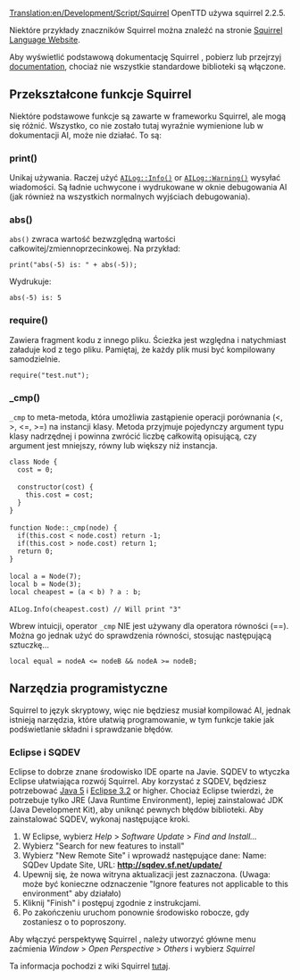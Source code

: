 [[Translation:en/Development/Script/Squirrel]]
<!--{{NoAI}}-->{{pl/Development/Script/NoAI}}
OpenTTD używa squirrel 2.2.5.

Niektóre przykłady znaczników Squirrel można znaleźć na stronie [http://squirrel-lang.org/ Squirrel Language Website].

Aby wyświetlić podstawową dokumentację Squirrel , pobierz lub przejrzyj [http://www.squirrel-lang.org/doc/squirrel2.html documentation], chociaż nie wszystkie standardowe biblioteki są włączone.

== Przekształcone funkcje Squirrel ==

Niektóre podstawowe funkcje są zawarte w frameworku Squirrel, ale mogą się różnić. Wszystko, co nie zostało tutaj wyraźnie wymienione lub w dokumentacji AI, może nie działać. To są:

=== print() ===

Unikaj używania. Raczej użyć <code>[http://devs.openttd.org/~noai/aidocs/classAILog.html AILog::Info()]</code> or <code>[http://devs.openttd.org/~noai/aidocs/classAILog.html AILog::Warning()]</code> wysyłać wiadomości. Są ładnie uchwycone i wydrukowane w oknie debugowania AI (jak również na wszystkich normalnych wyjściach debugowania).

=== abs() ===

<code>abs()</code> zwraca wartość bezwzględną wartości całkowitej/zmiennoprzecinkowej. Na przykład:

 print("abs(-5) is: " + abs(-5));

Wydrukuje:

 abs(-5) is: 5

=== require() ===

Zawiera fragment kodu z innego pliku. Ścieżka jest względna i natychmiast załaduje kod z tego pliku. Pamiętaj, że każdy plik musi być kompilowany samodzielnie.

 require("test.nut");

=== _cmp() ===

<code>_cmp</code> to meta-metoda, która umożliwia zastąpienie operacji porównania (<, >, <=, >=) na instancji klasy. Metoda przyjmuje pojedynczy argument typu klasy nadrzędnej i powinna zwrócić liczbę całkowitą opisującą, czy argument jest mniejszy, równy lub większy niż instancja.

 class Node {
   cost = 0;
 
   constructor(cost) {
     this.cost = cost;
   }
 }
 
 function Node::_cmp(node) {
   if(this.cost < node.cost) return -1;
   if(this.cost > node.cost) return 1;
   return 0;
 }
 
 local a = Node(7);
 local b = Node(3);
 local cheapest = (a < b) ? a : b;
 
 AILog.Info(cheapest.cost) // Will print "3"

Wbrew intuicji, operator  <code>_cmp</code> NIE jest używany dla operatora równości (==). Można go jednak użyć do sprawdzenia równości, stosując następującą sztuczkę...

 local equal = nodeA <= nodeB && nodeA >= nodeB;

== Narzędzia programistyczne ==

Squirrel to język skryptowy, więc nie będziesz musiał kompilować AI, jednak istnieją narzędzia, które ułatwią programowanie, w tym funkcje takie jak podświetlanie składni i sprawdzanie błędów.

=== Eclipse i SQDEV ===

Eclipse to dobrze znane środowisko IDE oparte na Javie. SQDEV to wtyczka Eclipse ułatwiająca rozwój Squirrel. Aby korzystać z SQDEV, będziesz potrzebować [http://java.sun.com/javase/downloads/index.jsp Java 5] i [http://www.eclipse.org/ Eclipse 3.2] or higher. Chociaż Eclipse twierdzi, że potrzebuje tylko JRE (Java Runtime Environment), lepiej zainstalować JDK (Java Development Kit), aby uniknąć pewnych błędów biblioteki. Aby zainstalować SQDEV, wykonaj następujące kroki.

#W Eclipse, wybierz ''Help'' > ''Software Update'' > ''Find and Install...'' 
#Wybierz "Search for new features to install" 
#Wybierz "New Remote Site" i wprowadź następujące dane: Name: SQDev Update Site, URL: '''http://sqdev.sf.net/update/''' 
#Upewnij się, że nowa witryna aktualizacji jest zaznaczona. (Uwaga: może być konieczne odznaczenie "Ignore features not applicable to this environment" aby działało) 
#Kliknij "Finish" i postępuj zgodnie z instrukcjami. 
#Po zakończeniu uruchom ponownie środowisko robocze, gdy zostaniesz o to poproszony. 

Aby włączyć perspektywę Squirrel , należy utworzyć główne menu zaćmienia ''Window'' > ''Open Perspective'' > ''Others'' i wybierz ''Squirrel''

Ta informacja pochodzi z wiki Squirrel [http://wiki.squirrel-lang.org/default.aspx/SquirrelWiki/SQDEV.html tutaj].